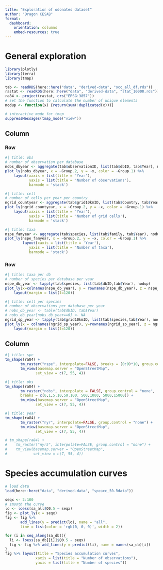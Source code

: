 ```yaml
---
title: "Exploration of odonates dataset"
author: "Dragon CESAB"
format:
  dashboard:
    orientation: columns
    embed-resources: true
---
```


# General exploration

```r
library(plotly)
library(terra)
library(tmap)

tab <- readRDS(here::here("data", "derived-data", "occ_all_df.rds"))
rastat <- readRDS(here::here("data", "derived-data", "stat_10000.rds"))
ra84 <- project(rastat, crs("EPSG:3857"))
# set the function to calculate the number of unique elements
nodup <- function(x) {return(sum(!duplicated(x)))}

# interactive mode for tmap
suppressMessages(tmap_mode("view"))
```



## Column

### Row {.tabset}

```r
#| title: obs
# number of observation per database
nobs_dbyear <- aggregate(tab$observationID, list(tab$dbID, tab$Year), nodup)
plot_ly(nobs_dbyear, x = ~Group.2, y = ~x, color = ~Group.1) %>% 
    layout(xaxis = list(title = 'Year'),
           yaxis = list(title = 'Number of observations'), 
           barmode = 'stack')
```

```r
#| title: cell
# number of cells per year per country
ngrid_countyear <- aggregate(tab$grid10kmID, list(tab$Country, tab$Year), nodup)
plot_ly(ngrid_countyear, x = ~Group.2, y = ~x, color = ~Group.1) %>% 
    layout(xaxis = list(title = 'Year'),
           yaxis = list(title = 'Number of grid cells'), 
           barmode = 'stack')
```

```r
#| title: taxa
nspe_famyear <- aggregate(tab$species, list(tab$family, tab$Year), nodup)
plot_ly(nspe_famyear, x = ~Group.2, y = ~x, color = ~Group.1) %>% 
        layout(xaxis = list(title = 'Year'),
           yaxis = list(title = 'Number of taxa'), 
           barmode = 'stack')
```


### Row {.tabset}
```r
#| title: taxa per db
# number of species per database per year
nspe_db_year <- tapply(tab$species, list(tab$dbID,tab$Year), nodup)
plot_ly(x=colnames(nspe_db_year), y = rownames(nspe_db_year), z = nspe_db_year, type = "heatmap") %>%
    layout(margin = list(l=120))
```

```r
#| title: cell per species
# number of observations per database per year
# nobs_db_year <- table(tab$dbID, tab$Year)
# nobs_db_year[nobs_db_year==0] <- NA
ngrid_sp_year <- tapply(tab$grid10kmID, list(tab$species,tab$Year), nodup)
plot_ly(x = colnames(ngrid_sp_year), y=rownames(ngrid_sp_year), z = ngrid_sp_year, type = "heatmap") %>%
    layout(margin = list(l=120))
```



## Column {.tabset}
```r
#| title: spe
tm_shape(ra84) +
       tm_raster("nspe", interpolate=FALSE, breaks = (0:9)*10, group.control = "none") +
       tm_view(basemap.server = "OpenStreetMap",
              set_view = c(7, 55, 4))
```

```r
#| title: obs
tm_shape(ra84) +
       tm_raster("nobs", interpolate = FALSE, group.control = "none",
       breaks = c(0,1,5,10,50,100, 500,1000, 5000,15000)) +
       tm_view(basemap.server = "OpenStreetMap",
              set_view = c(7, 55, 4))

```

```r
#| title: year
tm_shape(ra84) +
       tm_raster("nyr", interpolate=FALSE, group.control = "none") +
       tm_view(basemap.server = "OpenStreetMap",
              set_view = c(7, 55, 4))

# tm_shape(ra84) +
#    tm_raster("nyr5", interpolate=FALSE, group.control = "none") +
#    tm_view(basemap.server = "OpenStreetMap",
#            set_view = c(7, 55, 4))

```



# Species accumulation curves

```r
# load data
load(here::here("data", "derived-data", "speacc_50.Rdata"))

seqx <- 2:100
# smooth the curve
lo <- loess(sa_all$Q0.5 ~ seqx)
fig <- plot_ly(x = seqx) 
fig <- fig %>% 
       add_lines(y = predict(lo), name = "all", 
       line = list(color = 'rgb(0, 0, 0)', width = 2)) 

for (i in seq_along(sa_db)){
  li <- loess(sa_db[[i]]$Q0.5 ~ seqx)
  fig <- fig %>% add_lines(y = predict(li), name = names(sa_db)[i]) 
}
fig %>% layout(title = "Species accumulation curves", 
              xaxis = list(title = "Number of observations"),
              yaxis = list(title = "Number of species"))
```
